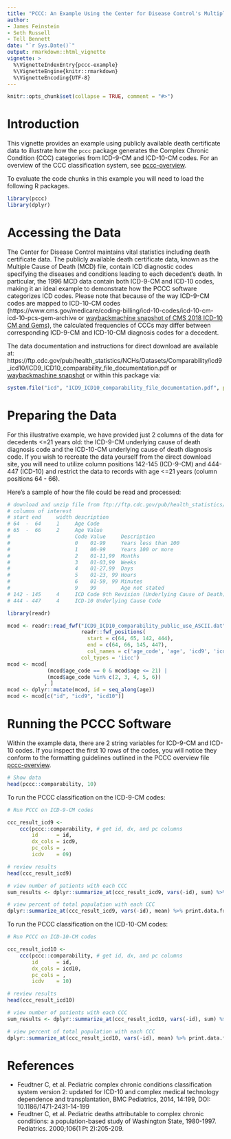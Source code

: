 ```yaml
---
title: "PCCC: An Example Using the Center for Disease Control's Multiple Cause of Death Dataset"
author: 
- James Feinstein
- Seth Russell
- Tell Bennett
date: "`r Sys.Date()`"
output: rmarkdown::html_vignette
vignette: >
  %\VignetteIndexEntry{pccc-example}
  %\VignetteEngine{knitr::rmarkdown}
  %\VignetteEncoding{UTF-8}
---
```


```r
knitr::opts_chunk$set(collapse = TRUE, comment = "#>")
```

# Introduction
This vignette provides an example using publicly available death certificate data to illustrate how the `pccc` package generates the Complex Chronic Condition (CCC) categories from ICD-9-CM and ICD-10-CM codes. For an overview of the CCC classification system, see [pccc-overview](pccc-overview.html).

To evaluate the code chunks in this example you will need to load the
following R packages.

```r
library(pccc)
library(dplyr)
```

# Accessing the Data

The Center for Disease Control maintains vital statistics including death certificate data. The publicly available death certificate data, known as the Multiple Cause of Death (MCD) file, contain ICD diagnostic codes specifying the diseases and conditions leading to each decedent's death. In particular, the 1996 MCD data contain both ICD-9-CM and ICD-10 codes, making it an ideal example to demonstrate how the PCCC software categorizes ICD codes. Please note that because of the way ICD-9-CM codes are mapped to ICD-10-CM codes (https://www.cms.gov/medicare/coding-billing/icd-10-codes/icd-10-cm-icd-10-pcs-gem-archive or [waybackmachine snapshot of CMS 2018 ICD-10 CM and Gems](https://web.archive.org/web/20171115133352/https://www.cms.gov/Medicare/Coding/ICD10/2018-ICD-10-CM-and-GEMs.html)), the calculated frequencies of CCCs may differ between corresponding ICD-9-CM and ICD-10-CM diagnosis codes for a decedent.

The data documentation and instructions for direct download are available at: https://ftp.cdc.gov/pub/health_statistics/NCHs/Datasets/Comparability/icd9_icd10/ICD9_ICD10_comparability_file_documentation.pdf or [waybackmachine snapshot](https://web.archive.org/web/20250419060336/https://ftp.cdc.gov/pub/health_statistics/NCHs/Datasets/Comparability/icd9_icd10/ICD9_ICD10_comparability_file_documentation.pdf) or within this package via:

```r
system.file("icd", "ICD9_ICD10_comparability_file_documentation.pdf", package = "pccc")
```


# Preparing the Data
  
For this illustrative example, we have provided just 2 columns of the data for decedents <=21 years old: the ICD-9-CM underlying cause of death diagnosis code and the ICD-10-CM underlying cause of death diagnosis code. If you wish to recreate the data yourself from the direct download site, you will need to utilize column positions 142-145 (ICD-9-CM) and 444-447 (ICD-10) and restrict the data to records with age <=21 years (column positions 64 - 66).

Here's a sample of how the file could be read and processed:

```r
# download and unzip file from ftp://ftp.cdc.gov/pub/health_statistics/nchs/datasets/comparability/icd9_icd10/ICD9_ICD10_comparability_public_use_ASCII.ZIP
# columns of interest
# start end     width description
# 64  -  64     1     Age Code
# 65  -  66     2     Age Value
#                     Code Value     Description
#                     0    01-99     Years less than 100
#                     1    00-99     Years 100 or more
#                     2    01-11,99  Months
#                     3    01-03,99  Weeks
#                     4    01-27,99  Days
#                     5    01-23, 99 Hours
#                     6    01-59, 99 Minutes
#                     9    99        Age not stated
# 142 - 145     4     ICD Code 9th Revision (Underlying Cause of Death)
# 444 - 447     4     ICD-10 Underlying Cause Code

library(readr)

mcod <- readr::read_fwf("ICD9_ICD10_comparability_public_use_ASCII.dat",
                        readr::fwf_positions(
                          start = c(64, 65, 142, 444),
                          end = c(64, 66, 145, 447),
                          col_names = c('age_code', 'age', 'icd9', 'icd10')),
                        col_types = 'iicc')
mcod <- mcod[
             (mcod$age_code == 0 & mcod$age <= 21) |
             (mcod$age_code %in% c(2, 3, 4, 5, 6))
            , ]
mcod <- dplyr::mutate(mcod, id = seq_along(age))
mcod <- mcod[c("id", "icd9", "icd10")]
```

# Running the PCCC Software

Within the example data, there are 2 string variables for ICD-9-CM and ICD-10 codes. If you inspect the first 10 rows of the codes, you will notice they conform to the formatting guidelines outlined in the PCCC overview file [pccc-overview](pccc-overview.html).

```r
# Show data
head(pccc::comparability, 10)

```

To run the PCCC classification on the ICD-9-CM codes:

```r
# Run PCCC on ICD-9-CM codes

ccc_result_icd9 <-
    ccc(pccc::comparability, # get id, dx, and pc columns
        id      = id,
        dx_cols = icd9,
        pc_cols = ,
        icdv    = 09)

# review results
head(ccc_result_icd9)

# view number of patients with each CCC
sum_results <- dplyr::summarize_at(ccc_result_icd9, vars(-id), sum) %>% print.data.frame

# view percent of total population with each CCC
dplyr::summarize_at(ccc_result_icd9, vars(-id), mean) %>% print.data.frame


```

To run the PCCC classification on the ICD-10-CM codes:

```r
# Run PCCC on ICD-10-CM codes

ccc_result_icd10 <-
    ccc(pccc::comparability, # get id, dx, and pc columns
        id      = id,
        dx_cols = icd10,
        pc_cols = ,
        icdv    = 10)

# review results
head(ccc_result_icd10)

# view number of patients with each CCC
sum_results <- dplyr::summarize_at(ccc_result_icd10, vars(-id), sum) %>% print.data.frame

# view percent of total population with each CCC
dplyr::summarize_at(ccc_result_icd10, vars(-id), mean) %>% print.data.frame


```

# References

* Feudtner C, et al. Pediatric complex chronic conditions classification system version 2: updated for ICD-10 and complex medical technology dependence and transplantation, BMC Pediatrics, 2014, 14:199, DOI: 10.1186/1471-2431-14-199
* Feudtner C, et al. Pediatric deaths attributable to complex chronic conditions: a population-based study of Washington State, 1980-1997. Pediatrics. 2000;106(1 Pt 2):205-209.
